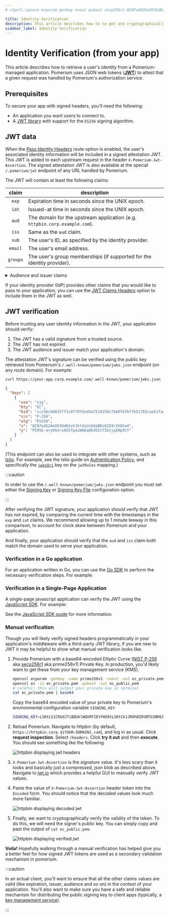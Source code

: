 ```yaml
---
# cSpell:ignore ecparam genkey noout pubout secp256r1 QCN7adG2AmIK3UdHJvVJkldsUc6XeBRz83Z4rXX8Va4 ary66nrvA55TpaiWADq8b3O1CYIbvjqIHpXCY

title: Identity Verification
description: This article describes how to to get and cryptographically verify a user's identity with Pomerium.
sidebar_label: Identity Verification
---
```



# Identity Verification (from your app)

This article describes how to retrieve a user's identity from a Pomerium-managed application. Pomerium uses JSON web tokens (**[JWT]**) to attest that a given request was handled by Pomerium's authorization service.

## Prerequisites

To secure your app with signed headers, you'll need the following:

- An application you want users to connect to.
- A [JWT library] with support for the `ES256` signing algorithm.

## JWT data

When the [Pass Identity Headers] route option is enabled, the user's associated identity information will be included in a signed attestation JWT. This JWT is added to each upstream request in the header `X-Pomerium-Jwt-Assertion`. The signed attestation JWT is also available at the special `/.pomerium/jwt` endpoint of any URL handled by Pomerium.

The JWT will contain at least the following claims:

| claim | description |
| :-: | --- |
| `exp` | Expiration time in seconds since the UNIX epoch. |
| `iat` | Issued-at time in seconds since the UNIX epoch. |
| `aud` | The domain for the upstream application (e.g. `httpbin.corp.example.com`). |
| `iss` | Same as the `aud` claim. |
| `sub` | The user's ID, as specified by the identity provider. |
| `email` | The user's email address. |
| `groups` | The user's group memberships (if supported for the identity provider). |

<details>
  <summary>Audience and issuer claims</summary>
  <div>

The audience (`aud`) claim defines what application the JWT is intended for. Pomerium sets the audience claim to be the domain of the target upstream application.

Since version 0.22, Pomerium sets the issuer (`iss`) claim also to the domain of the target upstream application. (In previous versions, this was instead set to the authentication service domain.)

Upstream services should verify that these claims match the expected domain in order to prevent token reuse between different upstream services.

  </div>
</details>

If your identity provider (IdP) provides other claims that you would like to pass to your application, you can use the [JWT Claims Headers](/docs/reference/jwt-claim-headers) option to include them in the JWT as well.

## JWT verification

Before trusting any user identity information in the JWT, your application should verify:

1. The JWT has a valid signature from a trusted source.
2. The JWT has not expired.
3. The JWT audience and issuer match your application's domain.

The attestation JWT's signature can be verified using the public key retrieved from Pomerium's `/.well-known/pomerium/jwks.json` endpoint (on any route domain). For example:

```bash
curl https://your-app.corp.example.com/.well-known/pomerium/jwks.json | jq
```

```json
{
  "keys": [
    {
      "use": "sig",
      "kty": "EC",
      "kid": "ccc5bc9d835ff3c8f7075ed4a7510159cf440fd7bf7b517b5caeb1fa419ee6a1",
      "crv": "P-256",
      "alg": "ES256",
      "x": "QCN7adG2AmIK3UdHJvVJkldsUc6XeBRz83Z4rXX8Va4",
      "y": "PI95b-ary66nrvA55TpaiWADq8b3O1CYIbvjqIHpXCY"
    }
  ]
}
```

(This endpoint can also be used to integrate with other systems, such as [Istio](https://istio.io/). For example, see the Istio guide on [Authentication Policy](https://istio.io/latest/docs/reference/config/security/jwt/#JWTRule-jwks_uri), and specifically the [`jwksUri`](https://istio.io/latest/docs/reference/config/security/jwt/#JWTRule-jwks_uri) key on the `jwtRules` mapping.)

:::caution

In order to use the `/.well-known/pomerium/jwks.json` endpoint you must set either the [Signing Key] or [Signing Key File] configuration option.

:::

After verifying the JWT signature, your application should verify that JWT has not expired, by comparing the current time with the timestamps in the `exp` and `iat` claims. We recommend allowing up to 1 minute leeway in this comparison, to account for clock skew between Pomerium and your application.

And finally, your application should verify that the `aud` and `iss` claim both match the domain used to serve your application.

### Verification in a Go application

For an application written in Go, you can use the [Go SDK] to perform the necessary verification steps. For example:

<GoApp />

### Verification in a Single-Page Application

A single-page javascript application can verify the JWT using the [JavaScript SDK]. For example:

<ReactApp />

See the [JavaScript SDK guide](/docs/guides/js-sdk) for more information.

### Manual verification

Though you will likely verify signed headers programmatically in your application's middleware with a third-party JWT library, if you are new to JWT it may be helpful to show what manual verification looks like.

1. Provide Pomerium with a base64-encoded Elliptic Curve ([NIST P-256] aka [secp256r1] aka prime256v1) Private Key. In production, you'd likely want to get these from your key management service (KMS).

   ```bash
   openssl ecparam -genkey -name prime256v1 -noout -out ec_private.pem
   openssl ec -in ec_private.pem -pubout -out ec_public.pem
   # careful! this will output your private key in terminal
   cat ec_private.pem | base64
   ```

   Copy the base64 encoded value of your private key to Pomerium's environmental configuration variable `SIGNING_KEY`.

   ```bash
   SIGNING_KEY=LS0tLS1CRUdJTiBQUklWQVRFIEtFWS0tLS0tCk1JR0hBZ0VBTUJNR0J5cUdTTTQ5QWdFR0NDcUdTTTQ5QXdFSEJHMHdhd0lCQVFRZzBQdk1VeVZGeWxTbGZ3eDgKSDBxMUVyOHZlOXBnY3ZzNkV6ZnR5OHlxNnFLaFJBTkNBQVM5ZC96TC9aSXd5ZGQ1RXZMb0xGMytHblVIUS9wdQpQaU45NDV1Y1RpTFRqMDhZalo3U0NJV2JHc2tiK0RIMzJ2aUc2KzRnb0FvWlFUM1R6b2kzRVl6OAotLS0tLUVORCBQUklWQVRFIEtFWS0tLS0tCg==
   ```

1. Reload Pomerium. Navigate to httpbin (by default, `https://httpbin.corp.${YOUR-DOMAIN}.com`), and log in as usual. Click **request inspection**. Select `/headers`. Click **try it out** and then **execute**. You should see something like the following.

   ![httpbin displaying jwt headers](./img/inspect-headers.png)

1. `X-Pomerium-Jwt-Assertion` is the signature value. It's less scary than it looks and basically just a compressed, json blob as described above. Navigate to [jwt.io] which provides a helpful GUI to manually verify JWT values.

1. Paste the value of `X-Pomerium-Jwt-Assertion` header token into the `Encoded` form. You should notice that the decoded values look much more familiar.

   ![httpbin displaying decoded jwt](./img/verifying-headers-1.png)

1. Finally, we want to cryptographically verify the validity of the token. To do this, we will need the signer's public key. You can simply copy and past the output of `cat ec_public.pem`.

   ![httpbin displaying verified jwt](./img/verifying-headers-2.png)

**Voila!** Hopefully walking through a manual verification has helped give you a better feel for how signed JWT tokens are used as a secondary validation mechanism in pomerium.

:::caution

In an actual client, you'll want to ensure that all the other claims values are valid (like expiration, issuer, audience and so on) in the context of your application. You'll also want to make sure you have a safe and reliable mechanism for distributing the public signing key to client apps (typically, a [key management service]).

:::

[go sdk]: https://github.com/pomerium/sdk-go
[jwt]: https://jwt.io/introduction/
[javascript sdk]: https://github.com/pomerium/js-sdk
[jwt library]: https://jwt.io/libraries
[jwt.io]: https://jwt.io/
[key management service]: https://en.wikipedia.org/wiki/Key_management
[nist p-256]: https://csrc.nist.gov/csrc/media/events/workshop-on-elliptic-curve-cryptography-standards/documents/papers/session6-adalier-mehmet.pdf
[pass identity headers]: /docs/reference/routes/pass-identity-headers
[secp256r1]: https://wiki.openssl.org/index.php/Command_Line_Elliptic_Curve_Operations
[signing key]: /docs/reference/signing-key
[signing key file]: /docs/reference/signing-key-file
